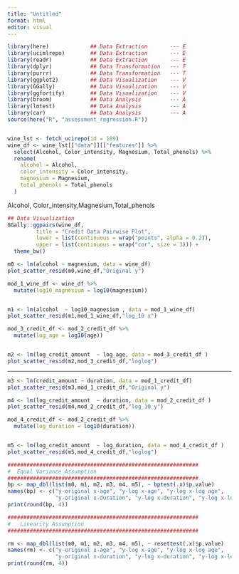 ```yaml
---
title: "Untitled"
format: html
editor: visual
---
```



```r
library(here)             ## Data Extraction       --- E
library(ucimlrepo)        ## Data Extraction       --- E
library(readr)            ## Data Extraction       --- E
library(dplyr)            ## Data Transformation   --- T
library(purrr)            ## Data Transformation   --- T
library(ggplot2)          ## Data Visualization    --- V
library(GGally)           ## Data Visualization    --- V
library(ggfortify)        ## Data Visualization    --- V
library(broom)            ## Data Analysis         --- A
library(lmtest)           ## Data Analysis         --- A
library(car)              ## Data Analysis         --- A  
source(here("R", "assessment_regression.R")) 



```



```r
wine_lst <- fetch_ucirepo(id = 109)
wine_df <- wine_lst[["data"]][["features"]] %>% 
  select(Alcohol, Color_intensity, Magnesium, Total_phenols) %>% 
  rename(
    alcohol = Alcohol,
    color_intensity = Color_intensity,
    magnesium = Magnesium,
    total_phenols = Total_phenols
  ) 

```


Alcohol, Color_intensity,Magnesium,Total_phenols 









```r
## Data Visualization
GGally::ggpairs(wine_df, 
         title = "Credit Data Pairwise Plot",
         lower = list(continuous = wrap("points", alpha = 0.2)),
         upper = list(continuous = wrap("cor", size = 3))) +
  theme_bw()

```



```r
m0 <- lm(alcohol ~ magnesium, data = wine_df)
plot_scatter_resid(m0,wine_df,"Original y")
```



```r
mod_1_wine_df <- wine_df %>%
  mutate(log10_magnesium = log10(magnesium))


m1 <- lm(alcohol  ~ log10_magnesium , data = mod_1_wine_df)
plot_scatter_resid(m1,mod_1_wine_df,"log_10 x")
```


```r
mod_3_credit_df <- mod_2_credit_df %>%
  mutate(log_age = log10(age))


m2 <- lm(log_credit_amount  ~ log_age, data = mod_3_credit_df )
plot_scatter_resid(m2,mod_3_credit_df,"loglog")
```









-------------------------------------------------------------------------



```r
m3 <- lm(credit_amount ~ duration, data = mod_1_credit_df)
plot_scatter_resid(m3,mod_1_credit_df,"Original y")
```



```r


m4 <- lm(log_credit_amount  ~ duration, data = mod_2_credit_df )
plot_scatter_resid(m4,mod_2_credit_df,"log_10 y")
```


```r
mod_4_credit_df <- mod_2_credit_df %>%
  mutate(log_duration = log10(duration))


m5 <- lm(log_credit_amount  ~ log_duration, data = mod_4_credit_df )
plot_scatter_resid(m5,mod_4_credit_df,"loglog")
```



```r
############################################################
#  Equal Variance Assumption
############################################################
bp <- map_dbl(list(m0, m1, m2, m3, m4, m5), ~ bptest(.x)$p.value)
names(bp) <- c("y-original x-age", "y-log x-age", "y-log x-log age",
               "y-original x-duration", "y-log x-duration", "y-log x-log duration")
print(round(bp, 4))
```




```r
############################################################
#   Linearity Assumption
############################################################

rm <- map_dbl(list(m0, m1, m2, m3, m4, m5), ~ resettest(.x)$p.value)
names(rm) <- c("y-original x-age", "y-log x-age", "y-log x-log age",
               "y-original x-duration", "y-log x-duration", "y-log x-log duration")
print(round(rm, 4))

```


